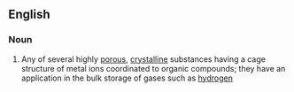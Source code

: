 ==English==

===Noun===
{{wikipedia|Metal-Organic Framework}}
{{en-noun|head=[[metal]]-[[organic]] [[framework]]}}

# {{lb|en|chemistry}} Any of several highly [[porous]], [[crystalline]] substances having a cage structure of metal ions coordinated to organic compounds; they have an application in the bulk storage of gases such as [[hydrogen]]
#: {{syn|en|q1=abbreviation|MOF}}